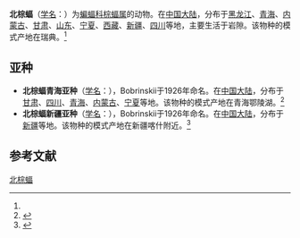 {{Speciesbox
| name = 北棕蝠
| status = 
| status_system = 
| image = Eptesicus nilssonii hibernating.JPG
| genus = Eptesicus
| species = nilssoni
| authority = (Keyserling et Blasius, 1839)<ref name='id207'>{{cite web| url =http://www.bioinfo.cn/db05/BjdwSpecies.php?action=view&id=207| title =北棕蝠| work =《中国动物物种编目数据库》| publisher =中国科学院微生物研究所| author =中国科学院动物研究所| accessdate =2009-03-27| deadurl =yes| archiveurl =https://web.archive.org/web/20160305050427/http://www.bioinfo.cn/db05/BjdwSpecies.php?action=view&id=207| archivedate =2016-03-05}}</ref>
| range_map = Eptesicus nilssoni range map.png
}}

'''北棕蝠'''（[[学名|学名]]：{{lang|la|''Eptesicus nilssoni''}}）为[[蝙蝠科|蝙蝠科]][[棕蝠属|棕蝠属]]的动物。在[[中国大陆|中国大陆]]，分布于[[黑龙江|黑龙江]]、[[青海|青海]]、[[内蒙古|内蒙古]]、[[甘肃|甘肃]]、[[山东|山东]]、[[宁夏|宁夏]]、[[西藏|西藏]]、[[新疆|新疆]]、[[四川|四川]]等地，主要生活于岩隙。该物种的模式产地在瑞典。<ref name='id207'/>

==亚种==
*'''北棕蝠青海亚种'''（[[学名|学名]]：{{lang|la|''Eptesicus nilssoni centrasiaticus''}}），Bobrinskii于1926年命名。在[[中国大陆|中国大陆]]，分布于[[甘肃|甘肃]]、[[四川|四川]]、[[青海|青海]]、[[内蒙古|内蒙古]]、[[宁夏|宁夏]]等地。该物种的模式产地在青海鄂陵湖。<ref name='id208'>{{cite web| url =http://www.bioinfo.cn/db05/BjdwSpecies.php?action=view&id=208| title =北棕蝠青海亚种| work =《中国动物物种编目数据库》| publisher =中国科学院微生物研究所| author =中国科学院动物研究所| accessdate =2009-03-27| deadurl =yes| archiveurl =https://web.archive.org/web/20160305052611/http://www.bioinfo.cn/db05/BjdwSpecies.php?action=view&id=208| archivedate =2016-03-05}}</ref>
*'''北棕蝠新疆亚种'''（[[学名|学名]]：{{lang|la|''Eptesicus nilssoni kashgaricus''}}），Bobrinskii于1926年命名。在[[中国大陆|中国大陆]]，分布于[[新疆|新疆]]等地。该物种的模式产地在新疆喀什附近。<ref name='id209'>{{cite web| url =http://www.bioinfo.cn/db05/BjdwSpecies.php?action=view&id=209| title =北棕蝠新疆亚种| work =《中国动物物种编目数据库》| publisher =中国科学院微生物研究所| author =中国科学院动物研究所| accessdate =2009-03-27| deadurl =yes| archiveurl =https://web.archive.org/web/20160305044042/http://www.bioinfo.cn/db05/BjdwSpecies.php?action=view&id=209| archivedate =2016-03-05}}</ref>

== 参考文献 ==
{{reflist}}
{{Taxonbar|from=Q300941}}

[[Category:棕蝠属|北棕蝠]]


{{bat-stub}}